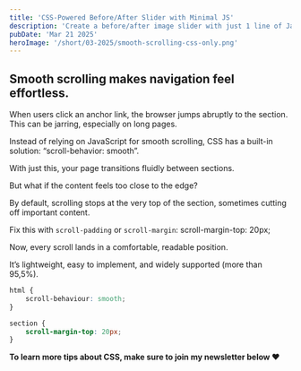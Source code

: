```yaml
---
title: 'CSS-Powered Before/After Slider with Minimal JS'
description: 'Create a before/after image slider with just 1 line of JavaScript! Learn how CSS masking and grid make it efficient, simple, and widely supported.'
pubDate: 'Mar 21 2025'
heroImage: '/short/03-2025/smooth-scrolling-css-only.png'
---
```



<Picture
	src="/short/03-2025/smooth-scrolling-css-only.gif"
	alt="Smooth scrolling with only css"
	width="400"
	height="600"
	style="margin: 2em auto 1em auto; display: block; border: 4px solid var(--border)"
/>

## Smooth scrolling makes navigation feel effortless.

When users click an anchor link, the browser jumps abruptly to the section.
This can be jarring, especially on long pages.

Instead of relying on JavaScript for smooth scrolling, CSS has a built-in solution: “scroll-behavior: smooth”.

With just this, your page transitions fluidly between sections.

But what if the content feels too close to the edge?

By default, scrolling stops at the very top of the section, sometimes cutting off important content.

Fix this with `scroll-padding` or `scroll-margin`: scroll-margin-top: 20px;

Now, every scroll lands in a comfortable, readable position.

It’s lightweight, easy to implement, and widely supported (more than 95,5%).

```css
html {
	scroll-behaviour: smooth;
}

section {
	scroll-margin-top: 20px;
}
```

**To learn more tips about CSS, make sure to join my newsletter below ❤️**
